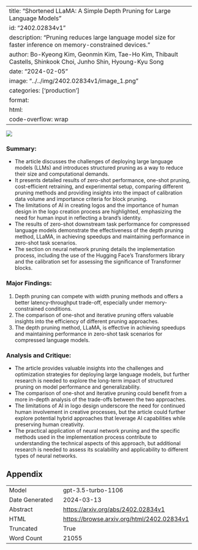 
---
title: "Shortened LLaMA: A Simple Depth Pruning for Large Language Models"
id: "2402.02834v1"
description: "Pruning reduces large language model size for faster inference on memory-constrained devices."
author: Bo-Kyeong Kim, Geonmin Kim, Tae-Ho Kim, Thibault Castells, Shinkook Choi, Junho Shin, Hyoung-Kyu Song
date: "2024-02-05"
image: "../../img/2402.02834v1/image_1.png"
categories: ['production']
format:
  html:
    code-overflow: wrap
---

![](../../img/2402.02834v1/image_1.png)

### Summary:
- The article discusses the challenges of deploying large language models (LLMs) and introduces structured pruning as a way to reduce their size and computational demands.
- It presents detailed results of zero-shot performance, one-shot pruning, cost-efficient retraining, and experimental setup, comparing different pruning methods and providing insights into the impact of calibration data volume and importance criteria for block pruning.
- The limitations of AI in creating logos and the importance of human design in the logo creation process are highlighted, emphasizing the need for human input in reflecting a brand's identity.
- The results of zero-shot downstream task performance for compressed language models demonstrate the effectiveness of the depth pruning method, LLaMA, in achieving speedups and maintaining performance in zero-shot task scenarios.
- The section on neural network pruning details the implementation process, including the use of the Hugging Face's Transformers library and the calibration set for assessing the significance of Transformer blocks.

### Major Findings:
1. Depth pruning can compete with width pruning methods and offers a better latency-throughput trade-off, especially under memory-constrained conditions.
2. The comparison of one-shot and iterative pruning offers valuable insights into the efficiency of different pruning approaches.
3. The depth pruning method, LLaMA, is effective in achieving speedups and maintaining performance in zero-shot task scenarios for compressed language models.

### Analysis and Critique:
- The article provides valuable insights into the challenges and optimization strategies for deploying large language models, but further research is needed to explore the long-term impact of structured pruning on model performance and generalizability.
- The comparison of one-shot and iterative pruning could benefit from a more in-depth analysis of the trade-offs between the two approaches.
- The limitations of AI in logo design underscore the need for continued human involvement in creative processes, but the article could further explore potential hybrid approaches that leverage AI capabilities while preserving human creativity.
- The practical application of neural network pruning and the specific methods used in the implementation process contribute to understanding the technical aspects of this approach, but additional research is needed to assess its scalability and applicability to different types of neural networks.

## Appendix

|          |          |
|----------|----------|
| Model     | gpt-3.5-turbo-1106       |
| Date Generated     | 2024-03-13       |
| Abstract | [https://arxiv.org/abs/2402.02834v1](https://arxiv.org/abs/2402.02834v1)        |
| HTML     | [https://browse.arxiv.org/html/2402.02834v1](https://browse.arxiv.org/html/2402.02834v1)       |
| Truncated       | True       |
| Word Count       | 21055       |